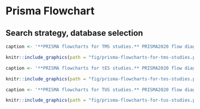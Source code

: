 # Prisma Flowchart {-}

## Search strategy, database selection {-}


```r
caption <- '**PRISMA flowcharts for TMS studies.** PRISMA2020 flow diagram for published TMS trials in drug addiction from Jan 2000 to Jan 2023. Abbreviations: *n*, number of publications.'
```

```r
knitr::include_graphics(path = "fig/prisma-flowcharts-for-tms-studies.png")
```

```r
caption <- '**PRISMA flowcharts for tES studies.** PRISMA2020 flow diagram for published tES trials in drug addiction from Jan 2000 to Jan 2023. Abbreviations: *n*, number of publications.'
```

```r
knitr::include_graphics(path = "fig/prisma-flowcharts-for-tes-studies.png")
```

```r
caption <- '**PRISMA flowcharts for TUS studies.** PRISMA2020 flow diagram for published TUS trials in drug addiction from Jan 2000 to Jan 2023. Abbreviations: *n*, number of publications.'
```

```r
knitr::include_graphics(path = "fig/prisma-flowcharts-for-tus-studies.png")
```
